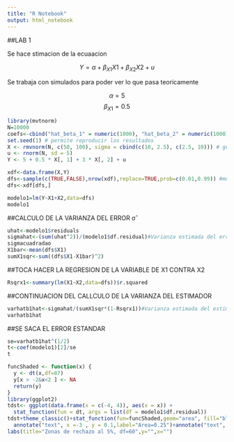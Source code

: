 ```yaml
---
title: "R Notebook"
output: html_notebook
---
```


##LAB 1 

Se hace stimacion de la ecuaacion 

$$Y=α+β_{X1}X1+β_{X2}X2+u$$

Se trabaja con simulados para poder ver lo que pasa teoricamente 

$$α=5$$
$$β_{X1}=0.5$$
```r

library(mvtnorm)
N=10000
coefs<-cbind("hat_beta_1" = numeric(1000), "hat_beta_2" = numeric(1000)) #Vector que guardará los coeficientes
set.seed(1) # permite reproducir los resultados
X <- rmvnorm(N, c(50, 100), sigma = cbind(c(10, 2.5), c(2.5, 10))) # generamos X1 y X2
u <- rnorm(N, sd = 5)
Y <- 5 + 0.5 * X[, 1] + 3 * X[, 2] + u

xdf<-data.frame(X,Y)
dfs<-sample(c(TRUE,FALSE),nrow(xdf),replace=TRUE,prob=c(0.01,0.99)) #muestra aleatoria, n aprox 100
dfs<-xdf[dfs,]

modelo1=lm(Y~X1+X2,data=dfs)
modelo1
```

##CALCULO DE LA VARIANZA DEL ERROR σ̂


```r
uhat<-modelo1$residuals
sigmahat<-(sum(uhat^2))/(modelo1$df.residual)#Varianza estimada del error
sigmacuadradao
X1bar<-mean(dfs$X1)
sumX1sqr<-sum((dfs$X1-X1bar)^2)


```


##TOCA HACER LA REGRESION DE LA VARIABLE DE X1 CONTRA X2

```r
Rsqrx1<-summary(lm(X1~X2,data=dfs))$r.squared
```

##CONTINUACION DEL CALLCULO DE LA VARIANZA DEL ESTIMADOR 


```r
varhatb1hat<-sigmahat/(sumX1sqr*(1-Rsqrx1))#Varianza estimada del estimador
varhatb1hat
```

##SE SACA EL ERROR ESTANDAR 

```r
se=varhatb1hat^(1/2)
t<-coef(modelo1)[2]/se
t
```
```r
funcShaded <- function(x) {
  y <- dt(x,df=87)
  y[x > -2&x<2 ] <- NA
  return(y)
}
library(ggplot2)
tdst<- ggplot(data.frame(x = c(-4, 4)), aes(x = x)) +
  stat_function(fun = dt, args = list(df = modelo1$df.residual))
tdst+theme_classic()+stat_function(fun=funcShaded,geom="area", fill="blue",alpha=0.2)+
  annotate("text", x =-3 , y = 0.1,label="Area=0.25")+annotate("text", x =3 , y = 0.1,label="Area=0.25")+
labs(title="Zonas de rechazo al 5%, df=60",y="",x="")
```


